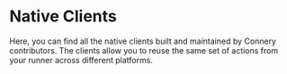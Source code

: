 
# Native Clients

Here, you can find all the native clients built and maintained by Connery contributors. 
The clients allow you to reuse the same set of actions from your runner across different platforms.

<DocCardList />
